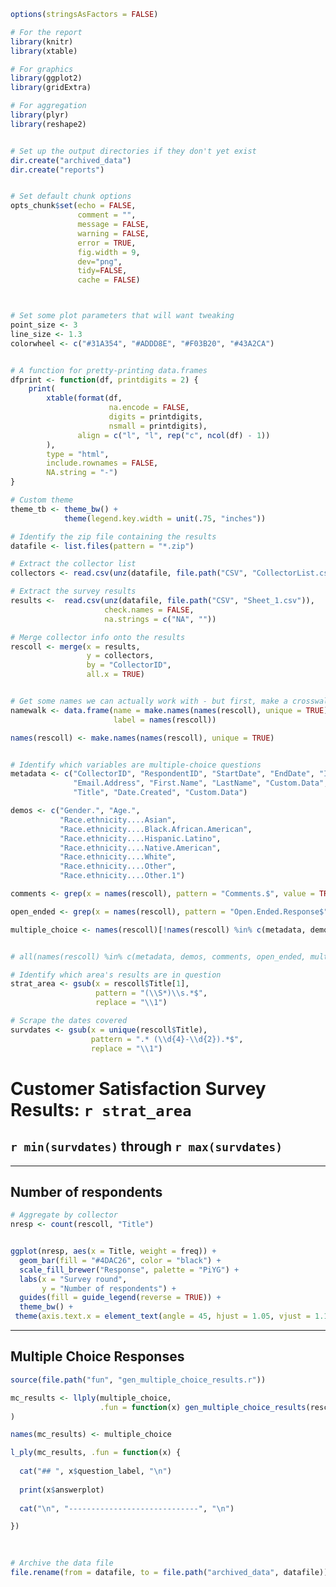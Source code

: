 

```r


options(stringsAsFactors = FALSE)

# For the report
library(knitr)
library(xtable)

# For graphics
library(ggplot2)
library(gridExtra)

# For aggregation
library(plyr)
library(reshape2)


# Set up the output directories if they don't yet exist
dir.create("archived_data")
dir.create("reports")


# Set default chunk options
opts_chunk$set(echo = FALSE,
               comment = "",
               message = FALSE,
               warning = FALSE,
               error = TRUE,
               fig.width = 9,
               dev="png",
               tidy=FALSE,
               cache = FALSE)



# Set some plot parameters that will want tweaking
point_size <- 3
line_size <- 1.3
colorwheel <- c("#31A354", "#ADDD8E", "#F03B20", "#43A2CA")


# A function for pretty-printing data.frames
dfprint <- function(df, printdigits = 2) {
    print(
        xtable(format(df, 
                      na.encode = FALSE, 
                      digits = printdigits, 
                      nsmall = printdigits), 
               align = c("l", "l", rep("c", ncol(df) - 1))
        ),
        type = "html",
        include.rownames = FALSE,
        NA.string = "-")
}

# Custom theme
theme_tb <- theme_bw() +
            theme(legend.key.width = unit(.75, "inches"))


```



```r

# Identify the zip file containing the results
datafile <- list.files(pattern = "*.zip")

# Extract the collector list
collectors <- read.csv(unz(datafile, file.path("CSV", "CollectorList.csv")))

# Extract the survey results
results <-  read.csv(unz(datafile, file.path("CSV", "Sheet_1.csv")),
                     check.names = FALSE,
                     na.strings = c("NA", ""))

# Merge collector info onto the results
rescoll <- merge(x = results,
                 y = collectors,
                 by = "CollectorID",
                 all.x = TRUE)


# Get some names we can actually work with - but first, make a crosswalk
namewalk <- data.frame(name = make.names(names(rescoll), unique = TRUE),
                       label = names(rescoll))

names(rescoll) <- make.names(names(rescoll), unique = TRUE)


# Identify which variables are multiple-choice questions
metadata <- c("CollectorID", "RespondentID", "StartDate", "EndDate", "IP.Address",
              "Email.Address", "First.Name", "LastName", "Custom.Data",
              "Title", "Date.Created", "Custom.Data")

demos <- c("Gender.", "Age.",
           "Race.ethnicity....Asian",
           "Race.ethnicity....Black.African.American",
           "Race.ethnicity....Hispanic.Latino",
           "Race.ethnicity....Native.American",
           "Race.ethnicity....White",
           "Race.ethnicity....Other",
           "Race.ethnicity....Other.1")

comments <- grep(x = names(rescoll), pattern = "Comments.$", value = TRUE)

open_ended <- grep(x = names(rescoll), pattern = "Open.Ended.Response$", value = TRUE)

multiple_choice <- names(rescoll)[!names(rescoll) %in% c(metadata, demos, comments, open_ended)]


# all(names(rescoll) %in% c(metadata, demos, comments, open_ended, multiple_choice))

# Identify which area's results are in question
strat_area <- gsub(x = rescoll$Title[1],
                   pattern = "(\\S*)\\s.*$",
                   replace = "\\1")

# Scrape the dates covered
survdates <- gsub(x = unique(rescoll$Title), 
                  pattern = ".* (\\d{4}-\\d{2}).*$",
                  replace = "\\1")


```


# Customer Satisfaction Survey Results: `r strat_area`
## `r min(survdates)` through `r max(survdates)`

-----------------------------------------------

## Number of respondents
```r

# Aggregate by collector
nresp <- count(rescoll, "Title")


ggplot(nresp, aes(x = Title, weight = freq)) +
  geom_bar(fill = "#4DAC26", color = "black") +
  scale_fill_brewer("Response", palette = "PiYG") +
  labs(x = "Survey round",
       y = "Number of respondents") +
  guides(fill = guide_legend(reverse = TRUE)) +
  theme_bw() +
 theme(axis.text.x = element_text(angle = 45, hjust = 1.05, vjust = 1.1))

```

-----------------------------------------------

## Multiple Choice Responses

```r

source(file.path("fun", "gen_multiple_choice_results.r"))

mc_results <- llply(multiple_choice,
                    .fun = function(x) gen_multiple_choice_results(rescoll, x, "Title", namewalk)
)

names(mc_results) <- multiple_choice


```


```r


l_ply(mc_results, .fun = function(x) {
  
  cat("## ", x$question_label, "\n")
  
  print(x$answerplot)
  
  cat("\n", "-----------------------------", "\n")

})
  
  
```






```r

# Archive the data file
file.rename(from = datafile, to = file.path("archived_data", datafile))


```
